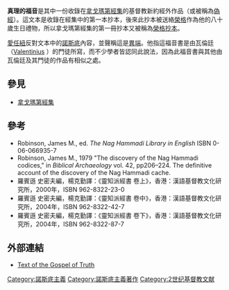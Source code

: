 '''真理的福音'''是其中一份收錄在[[拿戈瑪第經集|拿戈瑪第經集]]的基督教新約經外作品（或被稱為[[偽經|偽經]]）。這文本是收錄在經集中的第一本抄本，後來此抄本被送絡[[榮格|榮格]]作為他的八十歲生日禮物，所以拿戈瑪第經集的第一冊抄本又被稱為[[榮格抄本|榮格抄本]]。

[[愛任紐|愛任紐]]反對文本中的[[諾斯底主義|諾斯底]]內容，並聲稱這是[[異端|異端]]。他指這福音書是由瓦倫廷（[http://en.wikipedia.org/wiki/Valentinius Valentinius] {{Wayback|url=http://en.wikipedia.org/wiki/Valentinius |date=20210207071206 }}）的門徒所寫，而不少學者皆認同此說法，因為此福音書與其他由瓦倫廷及其門徒的作品有相似之處。

== 參見 ==
*[[拿戈瑪第經集|拿戈瑪第經集]]

== 參考 ==
*Robinson, James M., ed. ''The Nag Hammadi Library in English'' ISBN 0-06-066935-7
*Robinson, James M., 1979 "The discovery of the Nag Hammadi codices," in ''Biblical Archaeology'' vol. 42, pp206–224. The definitive account of the discovery of the Nag Hammadi cache.
* 羅賓遜 史密夫編，楊克勤譯：《靈知派經書 卷上》，香港：漢語基督教文化研究所，2000年，ISBN 962-8322-23-0
* 羅賓遜 史密夫編，楊克勤譯：《靈知派經書 卷中》，香港：漢語基督教文化研究所，2004年，ISBN 962-8322-42-7
* 羅賓遜 史密夫編，楊克勤譯：《靈知派經書 卷下》，香港：漢語基督教文化研究所，2004年，ISBN 962-8322-87-7

== 外部連結 ==
*[http://www.gnosis.org/naghamm/got.html Text of the Gospel of Truth] {{Wayback|url=http://www.gnosis.org/naghamm/got.html |date=20190301164919 }}

[[Category:諾斯底主義|Category:諾斯底主義]]
[[Category:諾斯底主義著作|Category:諾斯底主義著作]]
[[Category:2世纪基督教文献|Category:2世纪基督教文献]]